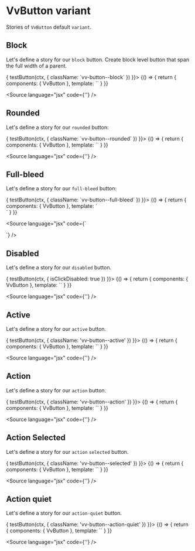 
<Meta title="Components/Button/Variant" />

# VvButton variant

Stories of `VvButton` default `variant`.

## Block

Let's define a story for our `block` button.
Create block level button that span the full width of a parent.

<Canvas>
	<Story
		name="block"
		play={async (ctx) => {
			testButton(ctx, {
				className: `vv-button--block`
			})
		}}>
		{() => {
			return {
				components: { VvButton },
				template: `<vv-button label="Block" block />`
			}
		}}
	</Story>
</Canvas>

<Source language="jsx" code={'<vv-button label="Block" block />'} />

## Rounded

Let's define a story for our `rounded` button:

<Canvas>
	<Story
		name="rounded"
		play={async (ctx) => {
			testButton(ctx, {
				className: `vv-button--rounded`
			})
		}}>
		{() => {
			return {
				components: { VvButton },
				template: `<vv-button label="Rounded" rounded />`
			}
		}}
	</Story>
</Canvas>

<Source language="jsx" code={'<vv-button label="Rounded" rounded />'} />

## Full-bleed

Let's define a story for our `full-bleed` button:

<Canvas>
	<Story
		name="full-bleed"
		play={async (ctx) => {
			testButton(ctx, {
				className: `vv-button--full-bleed`
			})
		}}>
		{() => {
			return {
				components: { VvButton },
				template: `<div class="flex gap-4">
						<vv-button label="Full bleed" full-bleed />
					</div>`
			}
		}}
	</Story>
</Canvas>

<Source
	language="jsx"
	code={`<div class="flex gap-4">
	<vv-button label="Full bleed" full-bleed />
</div>`}
/>

## Disabled

Let's define a story for our `disabled` button.

<Canvas>
	<Story
		name="disabled"
		play={async (ctx) => {
			testButton(ctx, {
				isClickDisabled: true
			})
		}}>
		{() => {
			return {
				components: { VvButton },
				template: `<vv-button label="Disabled" disabled />`
			}
		}}
	</Story>
</Canvas>

<Source language="jsx" code={'<vv-button label="Disabled" disabled />'} />

## Active

Let's define a story for our `active` button.

<Canvas>
	<Story
		name="active"
		play={async (ctx) => {
			testButton(ctx, {
				className: 'vv-button--active'
			})
		}}>
		{() => {
			return {
				components: { VvButton },
				template: `<vv-button label="Active" active />`
			}
		}}
	</Story>
</Canvas>

<Source language="jsx" code={'<vv-button label="Active" active />'} />

## Action

Let's define a story for our `action` button.

<Canvas>
	<Story
		name="action"
		play={async (ctx) => {
			testButton(ctx, {
				className: 'vv-button--action'
			})
		}}>
		{() => {
			return {
				components: { VvButton },
				template: `<vv-button label="Action" action />`
			}
		}}
	</Story>
</Canvas>

<Source language="jsx" code={'<vv-button label="Action" action />'} />

## Action Selected

Let's define a story for our `action` `selected` button.

<Canvas>
	<Story
		name="selected"
		play={async (ctx) => {
			testButton(ctx, {
				className: 'vv-button--selected'
			})
		}}>
		{() => {
			return {
				components: { VvButton },
				template: `<vv-button label="Action Selected" action selected />`
			}
		}}
	</Story>
</Canvas>

<Source language="jsx" code={'<vv-button label="Action" action selected />'} />

## Action quiet

Let's define a story for our `action-quiet` button.

<Canvas>
	<Story
		name="action-quiet"
		play={async (ctx) => {
			testButton(ctx, {
				className: 'vv-button--action-quiet'
			})
		}}>
		{() => {
			return {
				components: { VvButton },
				template: `<vv-button label="Action quiet" action-quiet />`
			}
		}}
	</Story>
</Canvas>

<Source
	language="jsx"
	code={'<vv-button label="Action quiet" action-quiet />'}
/>

